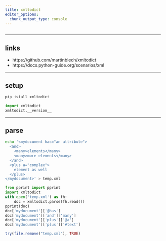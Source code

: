```yaml
---
title: xmltodict
editor_options: 
  chunk_output_type: console
---
```


```r
```

<!-- ********************************************************************* -->

<!-- > Headline -->

<!-- ********************************************************************* -->

<!-- ## faqs -->

*********************************************************************

## links

* https://github.com/martinblech/xmltodict  
* https://docs.python-guide.org/scenarios/xml  
 
*********************************************************************

## setup

```sh
pip istall xmltodict
```

```python
import xmltodict
xmltodict.__version__
```

*********************************************************************

## parse

```sh
echo '<mydocument has="an attribute">
  <and>
    <many>elements</many>
    <many>more elements</many>
  </and>
  <plus a="complex">
    element as well
  </plus>
</mydocument>' > temp.xml
```

```python
from pprint import pprint
import xmltodict
with open('temp.xml') as fh:
    doc = xmltodict.parse(fh.read())
pprint(doc)
doc['mydocument']['@has']
doc['mydocument']['and']['many']
doc['mydocument']['plus']['@a']
doc['mydocument']['plus']['#text']
```

```r
try(file.remove("temp.xml"), TRUE)
```